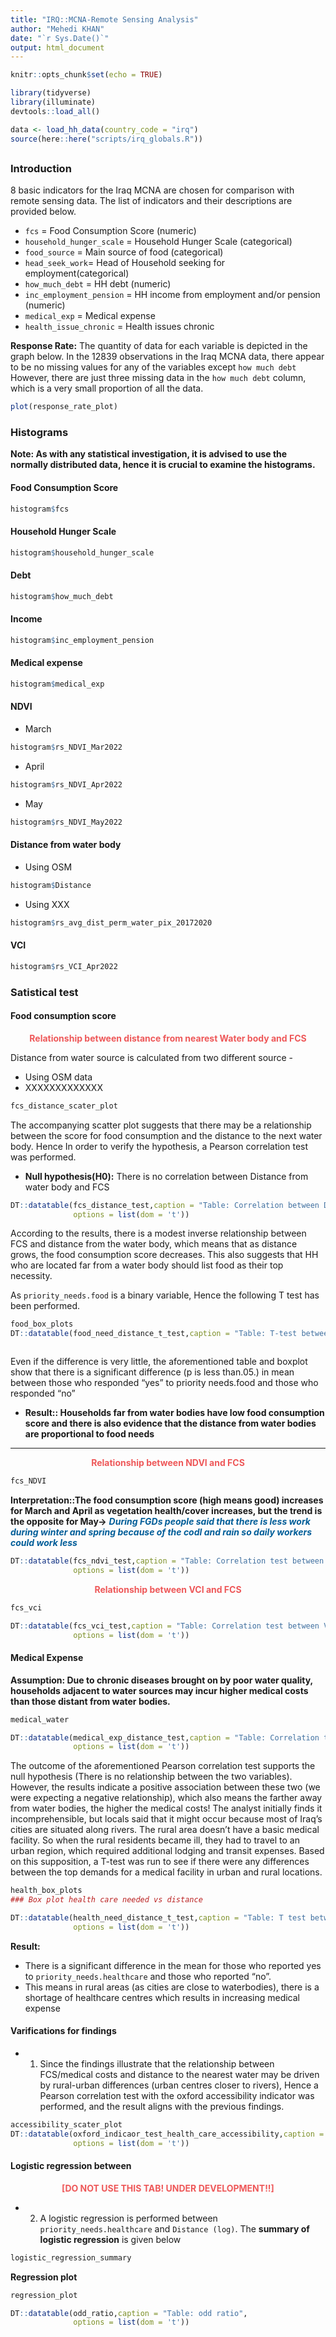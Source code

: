```yaml
---
title: "IRQ::MCNA-Remote Sensing Analysis"
author: "Mehedi KHAN"
date: "`r Sys.Date()`"
output: html_document
---
```



<meta http-equiv="Content-Type" content="text/html;charset=UTF-8">
<style type="text/css">
.main-container {
  max-width: 1800px;
  margin-left: auto;
  margin-right: auto;
}
</style>

```r
knitr::opts_chunk$set(echo = TRUE)

library(tidyverse)
library(illuminate)
devtools::load_all()

data <- load_hh_data(country_code = "irq")
source(here::here("scripts/irq_globals.R"))

```

## {.tabset}


### Introduction 

8 basic indicators for the Iraq MCNA are chosen for comparison with remote sensing data. The list of indicators and their descriptions are provided below.

* `fcs` = Food Consumption Score (numeric)
* `household_hunger_scale` = Household Hunger Scale (categorical)
* `food_source` = Main source of food (categorical)
* `head_seek_work`= Head of Household seeking for employment(categorical) 
* `how_much_debt` = HH debt (numeric)
* `inc_employment_pension` = HH income from employment and/or pension (numeric)
* `medical_exp` =  Medical expense
* `health_issue_chronic` =  Health issues chronic

**Response Rate:**
The quantity of data for each variable is depicted in the graph below. In the 12839 observations in the Iraq MCNA data, there appear to be no missing values for any of the variables except `how much debt` However, there are just three missing data in the `how much debt` column, which is a very small proportion of all the data. 

```r
plot(response_rate_plot)

```

### Histograms {.tabset}

**Note: As with any statistical investigation, it is advised to use the normally distributed data, hence it is crucial to examine the histograms.** 



#### Food Consumption Score

```r
histogram$fcs

```

#### Household Hunger Scale

```r
histogram$household_hunger_scale

```

#### Debt

```r
histogram$how_much_debt

```


#### Income

```r
histogram$inc_employment_pension

```

#### Medical expense

```r
histogram$medical_exp

```

#### NDVI
* March
```r
histogram$rs_NDVI_Mar2022

```

* April
```r
histogram$rs_NDVI_Apr2022

```

* May
```r
histogram$rs_NDVI_May2022

```

#### Distance from water body

* Using OSM
```r
histogram$Distance

```

* Using XXX
```r
histogram$rs_avg_dist_perm_water_pix_20172020

```

#### VCI

```r
histogram$rs_VCI_Apr2022

```


### Satistical test {.tabset}



#### Food consumption score

<div style="text-align: center;">
<span style="color: #EE5859;">**Relationship between distance from nearest Water body and FCS**</span>
</div>



Distance from water source is calculated from two different source -

* Using OSM data 
* XXXXXXXXXXXXX



```r
fcs_distance_scater_plot

```

The accompanying scatter plot suggests that there may be a relationship between the score for food consumption and the distance to the next water body. Hence In order to verify the hypothesis, a Pearson correlation test was performed.

* **Null hypothesis(H0):** There is no correlation between Distance from water body and FCS


```r
DT::datatable(fcs_distance_test,caption = "Table: Correlation between Distance from water body and FCS",
              options = list(dom = 't'))

```


According to the results, there is a modest inverse relationship between FCS and distance from the water body, which means that as distance grows, the food consumption score decreases. This also suggests that HH who are located far from a water body should list food as their top necessity.

As `priority_needs.food` is a binary variable, Hence the following T test has been performed.

```r

food_box_plots
DT::datatable(food_need_distance_t_test,caption = "Table: T-test between distance from the water body and priority_needs.food" , options = list(dom = 't'))



```

Even if the difference is very little, the aforementioned table and boxplot show that there is a significant difference (p is less than.05.) in mean between those who responded "yes" to priority needs.food and those who responded "no" 


* **Result:: Households far from water bodies have low food consumption score and there is also evidence that the distance from water bodies are proportional to food needs** 


---

<div style="text-align: center;">
<span style="color: #EE5859;">**Relationship between NDVI and FCS**</span>
</div>


```r
fcs_NDVI

```

**Interpretation::The food consumption score (high means good) increases for March and April as vegetation health/cover increases, but the trend is the opposite for May->** <span style="color: #005D98;">_**During FGDs people said that there is less work during winter and spring because of the codl and rain so daily workers could work less**_</span>


```r

DT::datatable(fcs_ndvi_test,caption = "Table: Correlation test between NDVI and FCS",
              options = list(dom = 't'))


```



<div style="text-align: center;">
<span style="color: #EE5859;">**Relationship between  VCI and FCS**</span>
</div>



```r
fcs_vci

DT::datatable(fcs_vci_test,caption = "Table: Correlation test between VCI and FCS",
              options = list(dom = 't'))


```





#### Medical Expense

**Assumption: Due to chronic diseases brought on by poor water quality, households adjacent to water sources may incur higher medical costs than those distant from water bodies.**



```r
medical_water

DT::datatable(medical_exp_distance_test,caption = "Table: Correlation test Medical Expense and Distance from water bodies",
              options = list(dom = 't'))


```


The outcome of the aforementioned Pearson correlation test supports the null hypothesis (There is no relationship between the two variables). However, the results indicate a positive association between these two (we were expecting a negative relationship), which also means the farther away from water bodies, the higher the medical costs! The analyst initially finds it incomprehensible, but locals said that it might occur because most of Iraq's cities are situated along rivers. The rural area doesn't have a basic medical facility. So when the rural residents became ill, they had to travel to an urban region, which required additional lodging and transit expenses. Based on this supposition, a T-test was run to see if there were any differences between the top demands for a medical facility in urban and rural locations.

```r

health_box_plots
### Box plot health care needed vs distance

DT::datatable(health_need_distance_t_test,caption = "Table: T test between health care needed vs distance from water body",
              options = list(dom = 't'))


```
 

**Result:**

* There is a significant difference in the mean for those who reported yes to `priority_needs.healthcare` and those who reported “no”. 
* This means in rural areas (as cities are close to waterbodies), there is a shortage of healthcare centres which results in increasing medical expense  



#### Varifications for findings
* 1. Since the findings illustrate that the relationship between FCS/medical costs and distance to the nearest water may be driven by rural-urban differences (urban centres closer to rivers), Hence a Pearson correlation test with the oxford accessibility indicator was performed, and the result aligns with the previous findings.  

```r
accessibility_scater_plot
DT::datatable(oxford_indicaor_test_health_care_accessibility,caption = "Table: Pearson correlation test between accesibility indicator vs medical expense/fcs",
              options = list(dom = 't'))

```



#### Logistic regression between


<div style="text-align: center;">
<span style="color: #EE5859;">**[DO NOT USE THIS TAB! UNDER DEVELOPMENT!!]**</span>
</div>


* 2. A logistic regression is performed between `priority_needs.healthcare` and `Distance (log)`. The **summary of logistic regression** is given below

```r


logistic_regression_summary

```

**Regression plot**
```r
regression_plot

DT::datatable(odd_ratio,caption = "Table: odd ratio",
              options = list(dom = 't'))


```

